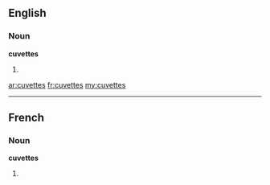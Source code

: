 ==English==

===Noun===
'''cuvettes'''

# {{plural of|[[cuvette]]}}

[[ar:cuvettes]]
[[fr:cuvettes]]
[[my:cuvettes]]

----
==French==

===Noun===
'''cuvettes''' {{f}}

# {{plural of|[[cuvette]]|lang=fr}}
{{rfc-auto}}